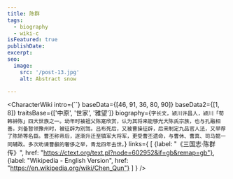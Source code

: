 ```yaml
---
title: 陈群
tags:
  - biography
  - wiki-c
isFeatured: true
publishDate:
excerpt:
seo:
  image:
    src: '/post-13.jpg'
    alt: Abstract snow

---
```



<CharacterWiki
  intro={``}
  baseData={[46, 91, 36, 80, 90]}
  baseData2={[1, 8]}
  traitsBase={['中原', '世家', '雅望']}
  biography={`字长文，颍川许昌人，颍川「荀韩钟陈」四大世族之一。幼年时被祖父陈寔欣赏，认为其将来能够光大陈氏宗族，也与孔融相善。刘备暂领豫州时，被征辟为别驾。吕布死后，又被曹操征辟，后来制定九品官人法，又举荐了陈矫等名臣。曹丕称帝后，逐渐升迁至镇军大将军，更受曹丕遗命，与曹休、曹真、司马懿一同辅政。多次劝谏曹叡的奢侈之举，青龙四年去世。`}
  links={
    [
      {label: "《三国志·陈群传》", href: "https://ctext.org/text.pl?node=602952&if=gb&remap=gb"},
      {label: "Wikipedia - English Version", href: "https://en.wikipedia.org/wiki/Chen_Qun"}
    ]
  }
/>
